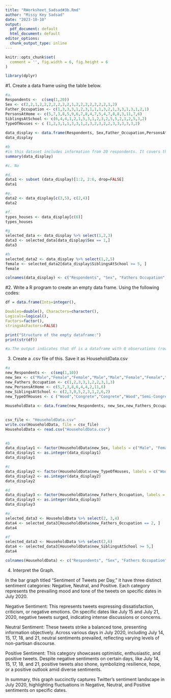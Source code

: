 ```yaml
---
title: "RWorksheet_Sadsad#3b.Rmd"
author: "Missy Key Sadsad"
date: "2023-10-10"
output:
  pdf_document: default
  html_document: default
editor_options: 
  chunk_output_type: inline
---
```


```r
knitr::opts_chunk$set(
  comment = '', fig.width = 6, fig.height = 6
)
```

```r
library(dplyr)
```

#1. Create a data frame using the table below.
```r
#a.
Respondents <-  c(seq(1,20))
Sex <- c(2,2,1,2,2,2,2,2,2,2,1,2,2,2,2,2,2,2,1,2)
Father_Occupation <- c(1,3,3,3,1,2,3,1,1,1,3,2,1,3,3,1,3,1,2,1)
PersonsAtHome <- c(5,7,3,8,5,9,6,7,8,4,7,5,4,7,8,8,3,11,7,6)
SiblingsAtSchool <- c(6,4,4,1,2,1,5,3,1,2,3,2,5,5,2,1,2,5,3,2)
TypeOfHouses <- c (1,2,3,1,1,3,3,1,2,3,2,3,2,2,3,3,3,3,3,2)
  
data_display <- data.frame(Respondents, Sex,Father_Occupation,PersonsAtHome,SiblingsAtSchool,TypeOfHouses)
data_display
```

```r
#b
#in this dataset includes information from 20 respondents. It covers their gender, with 7 males and 13 females. Additionally, it records their fathers' occupations (coded as 1, 2, or 3), household sizes (ranging from 3 to 11 people), school-going siblings (ranging from 1 to 6), and the type of houses they live in (coded as 1, 2, or 3). Further analysis can reveal insights into these aspects.
summary(data_display)
```
```r
#c. No
```

```r
#d. 
data1 <- subset (data_display)[1:2, 2:6, drop=FALSE]
data1
```
```r
#e. 
data2 <- data_display[c(3,5), c(2,4)]
data2
```
```r
#f. 
types_houses <- data_display[c(6)]
types_houses
```
```r
#g
selected_data <- data_display %>% select(1,2,3)
data3 <- selected_data[data_display$Sex == 1,]
data3
```
```r
#h
selected_data2 <- data_display %>% select(1,2,5)
female <- selected_data2[data_display$SiblingsAtSchool >= 5, ]
female
```
```r
colnames(data_display) <- c("Respondents", "Sex", "Fathers Occupation", "Persons At Home", "Siblings At School", "Type Of Houses")
```

#2. Write a R program to create an empty data frame. Using the following codes:
```r
df = data.frame(Ints=integer(),

Doubles=double(), Characters=character(),
Logicals=logical(),
Factors=factor(),
stringsAsFactors=FALSE)

print("Structure of the empty dataframe:")
print(str(df))

#a.The output indicates that df is a dataframe with 0 observations (rows) and 5 variables (columns). It provides Ints, Doubles, Characters, Logicals, and Factors. The column data types and the number of levels in the factor column are also displayed.

```

3. Create a .csv file of this. Save it as HouseholdData.csv

```r
#a
new_Respondents <-  c(seq(1,10))
new_Sex <- c("Male","Female","Female","Male","Male","Female","Female","Male","Female","Male")
new_Fathers_Occupation <- c(1,2,3,3,1,2,2,3,1,3)
new_PersonsAtHome <- c(5,7,3,8,6,4,4,2,11,6)
new_SiblingsAtSchool <- c(2,3,0,5,2,3,1,2,6,2)
new_TypeOfHouses <- c ("Wood","Congrete","Congrete","Wood","Semi-Congrete","Semi-Congrete","Wood","Semi-Congrete","Semi-Congrete","Congrete")
  
HouseholdData <- data.frame(new_Respondents, new_Sex,new_Fathers_Occupation,new_PersonsAtHome,new_SiblingsAtSchool,new_TypeOfHouses)

 
csv_file <- "HouseholdData.csv"
write.csv(HouseholdData, file = csv_file)
HouseholdData <- read.csv("HouseholdData.csv")
 
```

```r
#b
data_display1 <- factor(HouseholdData$new_Sex, labels = c("Male", "Female"))
data_display1 <- as.integer(data_display1)
data_display1   
```

```r
#c
data_display2 <- factor(HouseholdData$new_TypeOfHouses, labels = c("Wood" = 1, "Congrete" = 2,"Semi-Congrete" = 3))
data_display2 <- as.integer(data_display2)
data_display2   
```

```r
#d
data_display3 <- factor(HouseholdData$new_Fathers_Occupation, labels = c("Farmer" = 1, "Driver" = 2,"Others" = 3))
data_display3 <- as.integer(data_display3)
data_display3
```
```r
#e
selected_data3 <- HouseholdData %>% select(2, 3,4)
data4 <- selected_data3[HouseholdData$new_Fathers_Occupation == 2, ]
data4
```
```r
#f
selected_data3 <- HouseholdData %>% select(2,6)
data4 <- selected_data3[HouseholdData$new_SiblingsAtSchool >= 5,]
data4
```



```r
colnames(HouseholdData) <- c("Respondents", "Sex", "Fathers Occupation", "Persons At Home", "Siblings At School", "Type Of Houses")
```







4. Interpret the Graph.
 
  In the bar graph titled "Sentiment of Tweets per Day," it have three distinct sentiment categories: Negative, Neutral, and Positive. Each category represents the prevailing mood and tone of the tweets on specific dates in July 2020. 

 Negative Sentiment: This represents tweets expressing dissatisfaction, criticism, or negative emotions. On specific dates like July 15 and July 21, 2020, negative tweets surged, indicating intense discussions or concerns.

Neutral Sentiment: These tweets strike a balanced tone, presenting information objectively. Across various days in July 2020, including July 14, 15, 17, 18, and 21, neutral sentiments prevailed, reflecting varying levels of non-partisan discourse.

Positive Sentiment: This category showcases optimistic, enthusiastic, and positive tweets. Despite negative sentiments on certain days, like July 14, 15, 17, 18, and 21, positive tweets also shone, symbolizing resilience, hope, or a positive outlook amid diverse sentiments.

In summary, this graph succinctly captures Twitter's sentiment landscape in July 2020, highlighting fluctuations in Negative, Neutral, and Positive sentiments on specific dates.

 
 










